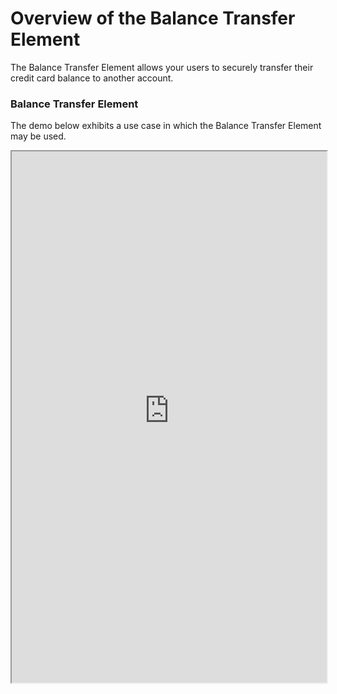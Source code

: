 # Overview of the Balance Transfer Element

The Balance Transfer Element allows your users to securely transfer their credit card balance to another account.

### Balance Transfer Element
The demo below exhibits a use case in which the Balance Transfer Element may be used.

<iframe
  width="100%"
  height="850"
  style={{ marginTop: 30 }}
  src="https://elements.dev.methodfi.com/?demo=balance_transfer" />


### Balance Transfer Element Flow Overview
The Balance Transfer Element flow begins once your user intends to transfer their credit card balance to another account.

